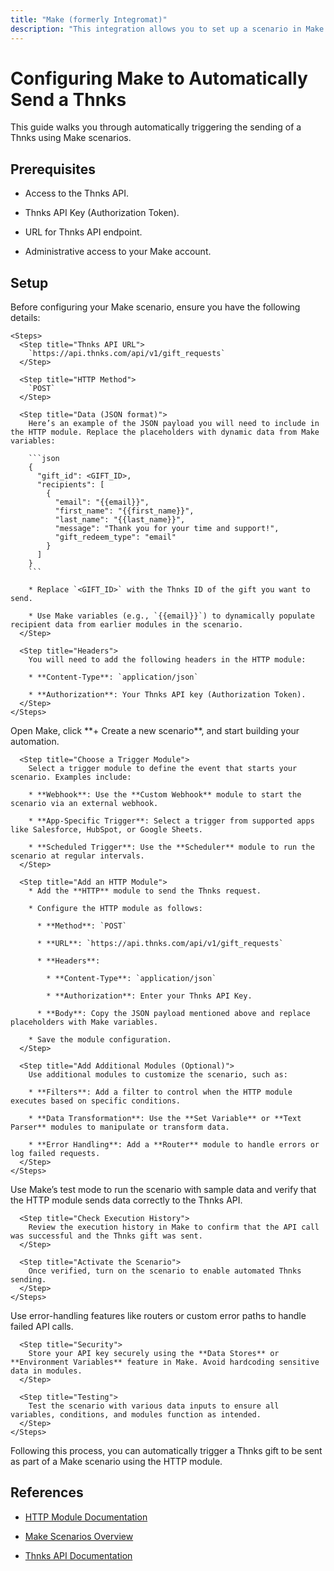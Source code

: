 ```yaml
---
title: "Make (formerly Integromat)"
description: "This integration allows you to set up a scenario in Make that automatically triggers sending a Thnks via an HTTP module. By leveraging the Thnks API, it enables personalized appreciation messages to be sent to recipients based on trigger events, using dynamic data from Make."
---
```


# Configuring Make to Automatically Send a Thnks

This guide walks you through automatically triggering the sending of a Thnks using Make scenarios.

## Prerequisites

* Access to the Thnks API.

* Thnks API Key (Authorization Token).

* URL for Thnks API endpoint.

* Administrative access to your Make account.

## Setup

<Steps>
  <Step title="Prepare HTTP Request Data">
    Before configuring your Make scenario, ensure you have the following details:

    <Steps>
      <Step title="Thnks API URL">
        `https://api.thnks.com/api/v1/gift_requests`
      </Step>

      <Step title="HTTP Method">
        `POST`
      </Step>

      <Step title="Data (JSON format)">
        Here’s an example of the JSON payload you will need to include in the HTTP module. Replace the placeholders with dynamic data from Make variables:

        ```json
        {  
          "gift_id": <GIFT_ID>,  
          "recipients": [  
            {  
              "email": "{{email}}",  
              "first_name": "{{first_name}}",  
              "last_name": "{{last_name}}",  
              "message": "Thank you for your time and support!",  
              "gift_redeem_type": "email"  
            }  
          ]  
        }  
        ```

        * Replace `<GIFT_ID>` with the Thnks ID of the gift you want to send.

        * Use Make variables (e.g., `{{email}}`) to dynamically populate recipient data from earlier modules in the scenario.
      </Step>

      <Step title="Headers">
        You will need to add the following headers in the HTTP module:

        * **Content-Type**: `application/json`

        * **Authorization**: Your Thnks API key (Authorization Token).
      </Step>
    </Steps>
  </Step>

  <Step title="Create a Scenario in Make">
    <Steps>
      <Step title="Log into Make and Create a New Scenario">
        Open Make, click **+ Create a new scenario**, and start building your automation.
      </Step>

      <Step title="Choose a Trigger Module">
        Select a trigger module to define the event that starts your scenario. Examples include:

        * **Webhook**: Use the **Custom Webhook** module to start the scenario via an external webhook.

        * **App-Specific Trigger**: Select a trigger from supported apps like Salesforce, HubSpot, or Google Sheets.

        * **Scheduled Trigger**: Use the **Scheduler** module to run the scenario at regular intervals.
      </Step>

      <Step title="Add an HTTP Module">
        * Add the **HTTP** module to send the Thnks request.

        * Configure the HTTP module as follows:

          * **Method**: `POST`

          * **URL**: `https://api.thnks.com/api/v1/gift_requests`

          * **Headers**:

            * **Content-Type**: `application/json`

            * **Authorization**: Enter your Thnks API Key.

          * **Body**: Copy the JSON payload mentioned above and replace placeholders with Make variables.

        * Save the module configuration.
      </Step>

      <Step title="Add Additional Modules (Optional)">
        Use additional modules to customize the scenario, such as:

        * **Filters**: Add a filter to control when the HTTP module executes based on specific conditions.

        * **Data Transformation**: Use the **Set Variable** or **Text Parser** modules to manipulate or transform data.

        * **Error Handling**: Add a **Router** module to handle errors or log failed requests.
      </Step>
    </Steps>
  </Step>

  <Step title="Test and Activate the Scenario">
    <Steps>
      <Step title="Run the Scenario in Test Mode">
        Use Make’s test mode to run the scenario with sample data and verify that the HTTP module sends data correctly to the Thnks API.
      </Step>

      <Step title="Check Execution History">
        Review the execution history in Make to confirm that the API call was successful and the Thnks gift was sent.
      </Step>

      <Step title="Activate the Scenario">
        Once verified, turn on the scenario to enable automated Thnks sending.
      </Step>
    </Steps>
  </Step>

  <Step title="Best Practices">
    <Steps>
      <Step title="Error Handling">
        Use error-handling features like routers or custom error paths to handle failed API calls.
      </Step>

      <Step title="Security">
        Store your API key securely using the **Data Stores** or **Environment Variables** feature in Make. Avoid hardcoding sensitive data in modules.
      </Step>

      <Step title="Testing">
        Test the scenario with various data inputs to ensure all variables, conditions, and modules function as intended.
      </Step>
    </Steps>
  </Step>
</Steps>

Following this process, you can automatically trigger a Thnks gift to be sent as part of a Make scenario using the HTTP module.

## References

* [HTTP Module Documentation](https://www.make.com/en/help/app/http)

* [Make Scenarios Overview](https://www.make.com/en/help/automation/scenarios)

* [Thnks API Documentation](https://thnks.com/developers/api-docs)